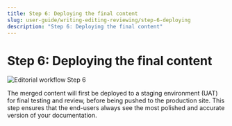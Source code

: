 ```yaml
---
title: Step 6: Deploying the final content
slug: user-guide/writing-editing-reviewing/step-6-deploying
description: "Step 6: Deploying the final content"
---
```


# Step 6: Deploying the final content

![Editorial workflow Step 6](./assets/Editorial_workflow_6.png)

The merged content will first be deployed to a staging environment (UAT) for final testing and review, before being pushed to the production site.
This step ensures that the end-users always see the most polished and accurate version of your documentation.